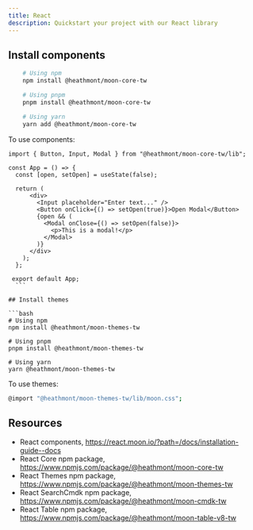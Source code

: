 ```yaml
---
title: React
description: Quickstart your project with our React library
---
```


## Install components

```bash
    # Using npm
    npm install @heathmont/moon-core-tw

    # Using pnpm
    pnpm install @heathmont/moon-core-tw

    # Using yarn
    yarn add @heathmont/moon-core-tw
```

To use components:

  ```tsx
  import { Button, Input, Modal } from "@heathmont/moon-core-tw/lib";

  const App = () => {
    const [open, setOpen] = useState(false);

    return (
        <div>
          <Input placeholder="Enter text..." />
          <Button onClick={() => setOpen(true)}>Open Modal</Button>
          {open && (
            <Modal onClose={() => setOpen(false)}>
              <p>This is a modal!</p>
            </Modal>
          )}
        </div>
      );
    };

   export default App;
    ```

## Install themes

```bash
# Using npm
npm install @heathmont/moon-themes-tw

# Using pnpm
pnpm install @heathmont/moon-themes-tw

# Using yarn
yarn @heathmont/moon-themes-tw
```

To use themes:

```bash
@import "@heathmont/moon-themes-tw/lib/moon.css";
```

## Resources

- React components, https://react.moon.io/?path=/docs/installation-guide--docs
- React Core npm package, https://www.npmjs.com/package/@heathmont/moon-core-tw
- React Themes npm package, https://www.npmjs.com/package/@heathmont/moon-themes-tw
- React SearchCmdk npm package, https://www.npmjs.com/package/@heathmont/moon-cmdk-tw
- React Table npm package, https://www.npmjs.com/package/@heathmont/moon-table-v8-tw
